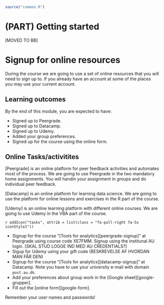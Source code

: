```r
source("common.R")
```

# (PART) Getting started  {-} 

[MOVED TO BB]

# Signup for online resources {#sec:signup}

During the course we are going to use a set of online resources that you will need to sign up to. If you already have an account at some of the places you may use your current account.

## Learning outcomes

By the end of this module, you are expected to have:

* Signed up to Peergrade.
* Signed up to Datacamp.
<!-- * Signed up to GitHub. -->
* Signed up to Udemy.
* Added your group preferences.
* Signed up for the course using the online form.

## Online Tasks/activitites

[Peergrade] is an online platform for peer feedback activities and automates most of the process. We are going to use Peergrade in the two mandatory home assignments. You will handin your assignment in groups and do individual peer feedback.

[Datacamp] is an online platform for learning data science. We are going to use the platform for online lessons and exercises in the R part of the course.

[Udemy] is an online learning platform with different online courses. We are going to use Udemy in the VBA part of the course. 

<div class = "boxTask">
`r addIcon("tasks", attrib = list(class = "fa-pull-right fa-5x iconStyle1"))`  

   * Signup for the course "[Tools for analytics][peergrade-signup]" at Peergrade using course code XE7FMM. Signup using the institunal AU login. [SKAL STUD LOGGE IND MED AU CREDENTIALS?]
   * Sigup for Udemy using your gift code (BESKREVELSE AF HVORDAN MAN FÅR DEN)
   * Signup for the course "[Tools for analytics][datacamp-signup]" at Datacamp. Note you have to use your university e-mail with domain `post.au.dk`.
   <!-- * Signup for [GitHub]. -->
   * Add your preferences about group work in the [Google sheet][google-grupper]. 
   * Fill out the [online form][google-form].
</div>

Remember your user names and passwords!




<!-- ## Exercises -->

<!-- <div class = "boxExercise"> -->
<!-- `r addIcon("laptop-code", attrib = list(class = "fa-pull-right fa-5x iconStyle1"))`   -->

<!-- **Exercise 1** -->
<!-- asdf asdlfkj sdfklj fsdjka æ -->

<!--    1. sdf -->
<!--    2. edasf -->

<!-- **Exercise 2** -->
<!-- asdfav sdaf sdhj sdjkahdf jkhasdkjæsdfh asjf -->

<!--    1. sdf -->
<!--    2. sdf -->
<!-- </div> -->


<!-- `r addIcon("file-code", attrib = list(class = "fa-pull-right fa-5x iconStyle1"))` -->
<!-- `r addIcon("code", attrib = list(class = "fa-pull-right fa-5x iconStyle1"))` -->
<!-- `r addIcon("external-link-alt", attrib = list(class = "fa-pull-right fa-5x iconStyle1"))` -->

<!-- ## Resources -->